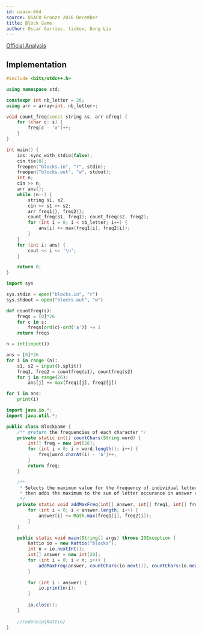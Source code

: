 ```yaml
---
id: usaco-664
source: USACO Bronze 2016 December
title: Block Game
author: Óscar Garries, tickox, Dong Liu
---
```


[Official Analysis](http://www.usaco.org/current/data/sol_blocks_bronze_dec16.html)

<LanguageSection>
	
<CPPSection>

## Implementation

```cpp
#include <bits/stdc++.h>

using namespace std;

constexpr int nb_letter = 26;
using arr = array<int, nb_letter>;

void count_freq(const string &s, arr &freq) {
	for (char c: s) {
		freq[c - 'a']++;
	}
}

int main() {
	ios::sync_with_stdio(false);
	cin.tie(0);
	freopen("blocks.in", "r", stdin);
	freopen("blocks.out", "w", stdout);
	int n;
	cin >> n;
	arr ans{};
	while (n--) {
		string s1, s2;
		cin >> s1 >> s2;
		arr freq1{}, freq2{};
		count_freq(s1, freq1); count_freq(s2, freq2);
		for (int i = 0; i < nb_letter; i++) {
			ans[i] += max(freq1[i], freq2[i]);
		}
	}
	for (int i: ans) {
		cout << i << '\n';
	}

	return 0;
}
```

</CPPSection>

<PySection>

```py
import sys

sys.stdin = open("blocks.in", "r")
sys.stdout = open("blocks.out", "w")

def countfreq(s):
	freqs = [0]*26
	for c in s:
		freqs[ord(c)-ord('a')] += 1
	return freqs

n = int(input())

ans = [0]*26
for i in range (n):
	s1, s2 = input().split()
	freq1, freq2 = countfreq(s1), countfreq(s2)
	for j in range(26):
		ans[j] += max(freq1[j], freq2[j])

for i in ans:
	print(i)
```

</PySection>

<JavaSection>

```java
import java.io.*;
import java.util.*;

public class BlockGame {
	/** @return the frequencies of each character */
	private static int[] countChars(String word) {
		int[] freq = new int[26];
		for (int i = 0; i < word.length(); i++) {
			freq[word.charAt(i) - 'a']++;
		}
		return freq;
	}

	/**
	 * Selects the maximum value for the frequency of individual letters in words,
	 * then adds the maximum to the sum of letter occurance in answer array.
	 */
	private static void addMaxFreq(int[] answer, int[] freq1, int[] freq2) {
		for (int i = 0; i < answer.length; i++) {
			answer[i] += Math.max(freq1[i], freq2[i]);
		}
	}

	public static void main(String[] args) throws IOException {
		Kattio io = new Kattio("blocks");
		int n = io.nextInt();
		int[] answer = new int[26];
		for (int i = 0; i < n; i++) {
			addMaxFreq(answer, countChars(io.next()), countChars(io.next()));
		}
		
		for (int i : answer) {
			io.println(i);
		}
		
		io.close();
	}
	
	//CodeSnip{Kattio}
}
```

</JavaSection>

</LanguageSection>
